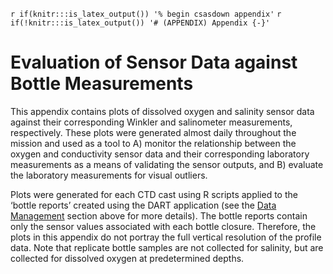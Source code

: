 <!-- The following code should appear at the beginning of the first appendix (if you have one)
After that, all subsequent sections will be turned into appendices. -->

`r if(knitr:::is_latex_output()) '% begin csasdown appendix'`
`r if(!knitr:::is_latex_output()) '# (APPENDIX) Appendix {-}'`

\pagestyle{plain} <!-- reinstate page style --> 


# Evaluation of Sensor Data against Bottle Measurements {#appA}

This appendix contains plots of dissolved oxygen and salinity sensor data against their corresponding Winkler and salinometer measurements, respectively. These plots were generated almost daily throughout the mission and used as a tool to A) monitor the relationship between the oxygen and conductivity sensor data and their corresponding laboratory measurements as a means of validating the sensor outputs, and B) evaluate the laboratory measurements for visual outliers.

Plots were generated for each CTD cast using R scripts applied to the 'bottle reports' created using the DART application (see the [Data Management](#DM) section above for more details). The bottle reports contain only the sensor values associated with each bottle closure. Therefore, the plots in this appendix do not portray the full vertical resolution of the profile data. Note that replicate bottle samples are not collected for salinity, but are collected for dissolved oxygen at predetermined depths.



\begin{landscape}
\pagestyle{empty} 


(ref:figA1-caption) Relationship between primary (blue) and secondary (orange) dissolved oxygen sensors and dissolved oxygen measurements (replicate 1 = red, replicate 2 = green) from the Winkler titration method for Events 4 to 24. Note the variable range in the y-axis.

```{r figureA1, results="asis", out.height="5.5in", out.width="8in", fig.cap = "(ref:figA1-caption)"} 

Oxy_report <- readr::read_csv(file.path("R:/SRC/2020s/2025/EN728/Dart_reports", "EN728_Oxygen_Rpt.csv"))
Oxy_report_df <- data.frame(Oxy_report)


#Subset based on event sequence of interest, then modify in plot below
subset_oxy_1_24 <-subset(Oxy_report_df, EVENT <=24)

oxy_1 <-  ggplot(subset_oxy_1_24, aes(x=PRESSURE)) +
    geom_line(aes(y=Oxy_CTD_P, color = "blue"), lwd=1) +
    geom_line(aes(y=Oxy_CTD_S, color = "orange2"), lwd=1, linetype="dashed") +
    geom_point(aes(y=Oxy_W_Rep1, color = "red"), size=2) +
    geom_point(aes(y=Oxy_W_Rep2, color = "springgreen"), size=3, shape=13) +
    scale_color_identity(guide = "legend", name=NULL, labels = c("Primary", "Secondary", "WinklerRep1", "WinklerRep2")) +
    guides(colour = guide_legend(label.theme = element_text(size=14))) +
    coord_flip() +
    scale_x_reverse() +
    theme_bw()+
    ylab("Oxygen (ml/L)")+
    xlab("Pressure (dbar)") +
    theme(axis.text.y=element_text(size=13)) +
    theme(axis.text.x=element_text(size=13)) +
    theme(axis.title.y=element_text(size=14)) +
    theme(axis.title.x=element_text(size=14)) +
    scale_y_continuous(limits = c(2, 10), labels = label_number(accuracy = 1)) +
    theme(axis.title.y = element_text(vjust = +3),
    axis.title.x = element_text(vjust = -1)) +
    
    facet_wrap(~EVENT, nrow =2, scales="free_y")+
    theme(strip.text.x = element_text(size=18, face="bold", vjust=1))+
    theme(strip.text.y = element_text(size=18, face="bold", vjust=1))+
    theme(legend.position="top") 
oxy_1
```

\clearpage



(ref:figA2-caption) Relationship between primary (blue) and secondary (orange) dissolved oxygen sensors and dissolved oxygen measurements (replicate 1 = red, replicate 2 = green) from the Winkler titration method for Events 25 to 44. Note the variable range in the y-axis.

```{r figureA2, results="asis", out.height="5.5in", out.width="8in", fig.cap = "(ref:figA2-caption)", include=TRUE, echo=FALSE, fig.show='hold'}
subset_oxy_25_44 <-subset(Oxy_report_df, EVENT >=25 & EVENT <=44)

oxy_2 <- ggplot(subset_oxy_25_44, aes(x=PRESSURE)) +
    geom_line(aes(y=Oxy_CTD_P, color = "blue"), lwd=1) +
    geom_line(aes(y=Oxy_CTD_S, color = "orange2"), lwd=1, linetype="dashed") +
    geom_point(aes(y=Oxy_W_Rep1, color = "red"), size=2) +
    geom_point(aes(y=Oxy_W_Rep2, color = "springgreen"), size=2, shape=13) +
    scale_color_identity(guide = "legend", name=NULL, labels = c("Primary", "Secondary", "WinklerRep1", "WinklerRep2")) +
    guides(colour = guide_legend(label.theme = element_text(size=14))) +
    coord_flip() +
    scale_x_reverse() +
    theme_bw()+
    ylab("Oxygen (ml/L)")+
    xlab("Pressure (dbar)") +
    theme(axis.text.y=element_text(size=13)) +
    theme(axis.text.x=element_text(size=13)) +
    theme(axis.title.y=element_text(size=14)) +
    theme(axis.title.x=element_text(size=14)) +
    scale_y_continuous(limits = c(2, 10), labels = label_number(accuracy = 1)) +
    theme(axis.title.y = element_text(vjust = +3),
    axis.title.x = element_text(vjust = -1)) +
    
    facet_wrap(~EVENT, nrow =2, scale = "free_y")+
    theme(strip.text.x = element_text(size=18, face="bold", vjust=1))+
    theme(strip.text.y = element_text(size=18, face="bold", vjust=1))+
    theme(legend.position="top")
oxy_2
```

\clearpage



(ref:figA3-caption) Relationship between primary (blue) and secondary (orange) dissolved oxygen sensors and dissolved oxygen measurements (replicate 1 = red, replicate 2 = green) from the Winkler titration method for Events 46 to 64. Note the variable range in the y-axis.

```{r figureA3, results="asis", out.height="5.5in", out.width="8in", fig.cap = "(ref:figA3-caption)", include=TRUE, echo=FALSE, fig.show='hold'}
subset_oxy_46_64 <-subset(Oxy_report_df, EVENT >=46 & EVENT <=64)

oxy_3 <- ggplot(subset_oxy_46_64, aes(x=PRESSURE)) +
    geom_line(aes(y=Oxy_CTD_P, color = "blue"), lwd=1) +
    geom_line(aes(y=Oxy_CTD_S, color = "orange2"), lwd=1, linetype="dashed") +
    geom_point(aes(y=Oxy_W_Rep1, color = "red"), size=2) +
    geom_point(aes(y=Oxy_W_Rep2, color = "springgreen"), size=2, shape=13) +
    scale_color_identity(guide = "legend", name=NULL, labels = c("Primary", "Secondary", "WinklerRep1", "WinklerRep2")) +
    guides(colour = guide_legend(label.theme = element_text(size=14))) +
    coord_flip() +
    scale_x_reverse() +
    theme_bw()+
    ylab("Oxygen (ml/L)")+
    xlab("Pressure (dbar)") +
    theme(axis.text.y=element_text(size=13)) +
    theme(axis.text.x=element_text(size=13)) +
    theme(axis.title.y=element_text(size=14)) +
    theme(axis.title.x=element_text(size=14)) +
    scale_y_continuous(limits = c(2, 10), labels = label_number(accuracy = 1)) +
    theme(axis.title.y = element_text(vjust = +3),
    axis.title.x = element_text(vjust = -1)) +
    
    facet_wrap(~EVENT, nrow =2, scale = "free_y")+
    theme(strip.text.x = element_text(size=18, face="bold", vjust=1))+
    theme(strip.text.y = element_text(size=18, face="bold", vjust=1))+
    theme(legend.position="top")
oxy_3
```

\clearpage



(ref:figA4-caption) Relationship between primary (blue) and secondary (orange) dissolved oxygen sensors and dissolved oxygen measurements (replicate 1 = red, replicate 2 = green) from the Winkler titration method for Events 65 to 84. Note the variable range in the y-axis.

```{r figureA4, results="asis", out.height="5.5in", out.width="8in", fig.cap = "(ref:figA4-caption)", include=TRUE, echo=FALSE, fig.show='hold'}
subset_oxy_65_84 <-subset(Oxy_report_df, EVENT >=65 & EVENT <=84)

oxy_4 <- ggplot(subset_oxy_65_84, aes(x=PRESSURE)) +
    geom_line(aes(y=Oxy_CTD_P, color = "blue"), lwd=1) +
    geom_line(aes(y=Oxy_CTD_S, color = "orange2"), lwd=1, linetype="dashed") +
    geom_point(aes(y=Oxy_W_Rep1, color = "red"), size=2) +
    geom_point(aes(y=Oxy_W_Rep2, color = "springgreen"), size=2, shape=13) +
    scale_color_identity(guide = "legend", name=NULL, labels = c("Primary", "Secondary", "WinklerRep1", "WinklerRep2")) +
    guides(colour = guide_legend(label.theme = element_text(size=14))) +
    coord_flip() +
    scale_x_reverse() +
    theme_bw()+
    ylab("Oxygen (ml/L)")+
    xlab("Pressure (dbar)") +
    theme(axis.text.y=element_text(size=13)) +
    theme(axis.text.x=element_text(size=13)) +
    theme(axis.title.y=element_text(size=14)) +
    theme(axis.title.x=element_text(size=14)) +
    scale_y_continuous(limits = c(2, 10), labels = label_number(accuracy = 1)) +
    theme(axis.title.y = element_text(vjust = +3),
    axis.title.x = element_text(vjust = -1)) +
    
    facet_wrap(~EVENT, nrow =2, scale = "free_y")+
    theme(strip.text.x = element_text(size=18, face="bold", vjust=1))+
    theme(strip.text.y = element_text(size=18, face="bold", vjust=1))+
    theme(legend.position="top")
oxy_4

```

\clearpage



(ref:figA5-caption) Relationship between primary (blue) and secondary (orange) dissolved oxygen sensors and dissolved oxygen measurements (replicate 1 = red, replicate 2 = green) from the Winkler titration method for Events 86 to 120. Note the variable range in the y-axis.

```{r figureA5, results="asis", out.height="5.5in", out.width="8in", fig.cap = "(ref:figA5-caption)", include=TRUE, echo=FALSE, fig.show='hold'}
subset_oxy_86_120 <-subset(Oxy_report_df, EVENT >=86 & EVENT <=120)

oxy_5 <- ggplot(subset_oxy_86_120, aes(x=PRESSURE)) +
    geom_line(aes(y=Oxy_CTD_P, color = "blue"), lwd=1) +
    geom_line(aes(y=Oxy_CTD_S, color = "orange2"), lwd=1, linetype="dashed") +
    geom_point(aes(y=Oxy_W_Rep1, color = "red"), size=2) +
    geom_point(aes(y=Oxy_W_Rep2, color = "springgreen"), size=2, shape=13) +
    scale_color_identity(guide = "legend", name=NULL, labels = c("Primary", "Secondary", "WinklerRep1", "WinklerRep2")) +
    guides(colour = guide_legend(label.theme = element_text(size=14))) +
    coord_flip() +
    scale_x_reverse() +
    theme_bw()+
    ylab("Oxygen (ml/L)")+
    xlab("Pressure (dbar)") +
    theme(axis.text.y=element_text(size=13)) +
    theme(axis.text.x=element_text(size=13)) +
    theme(axis.title.y=element_text(size=14)) +
    theme(axis.title.x=element_text(size=14)) +
    scale_y_continuous(limits = c(2, 10), labels = label_number(accuracy = 1)) +
    theme(axis.title.y = element_text(vjust = +3),
    axis.title.x = element_text(vjust = -1)) +
    
    facet_wrap(~EVENT, nrow =2, scale = "free_y")+
    theme(strip.text.x = element_text(size=18, face="bold", vjust=1))+
    theme(strip.text.y = element_text(size=18, face="bold", vjust=1))+
    theme(legend.position="top")
oxy_5

```

\clearpage


(ref:figA6-caption) Relationship between primary (blue) and secondary (orange) dissolved oxygen sensors and dissolved oxygen measurements (replicate 1 = red, replicate 2 = green) from the Winkler titration method for Events 122 to 145. Note the variable range in the y-axis.

```{r figureA6, results="asis", out.height="5.5in", out.width="8in", fig.cap = "(ref:figA6-caption)", include=TRUE, echo=FALSE, fig.show='hold'}
subset_oxy_122_145 <-subset(Oxy_report_df, EVENT >=122 & EVENT <=145)

oxy_6 <- ggplot(subset_oxy_122_145, aes(x=PRESSURE)) +
    geom_line(aes(y=Oxy_CTD_P, color = "blue"), lwd=1) +
    geom_line(aes(y=Oxy_CTD_S, color = "orange2"), lwd=1, linetype="dashed") +
    geom_point(aes(y=Oxy_W_Rep1, color = "red"), size=2) +
    geom_point(aes(y=Oxy_W_Rep2, color = "springgreen"), size=2, shape=13) +
    scale_color_identity(guide = "legend", name=NULL, labels = c("Primary", "Secondary", "WinklerRep1", "WinklerRep2")) +
    guides(colour = guide_legend(label.theme = element_text(size=14))) +
    coord_flip() +
    scale_x_reverse() +
    theme_bw()+
    ylab("Oxygen (ml/L)")+
    xlab("Pressure (dbar)") +
    theme(axis.text.y=element_text(size=13)) +
    theme(axis.text.x=element_text(size=13)) +
    theme(axis.title.y=element_text(size=14)) +
    theme(axis.title.x=element_text(size=14)) +
    scale_y_continuous(limits = c(2, 10), labels = label_number(accuracy = 1)) +
    theme(axis.title.y = element_text(vjust = +3),
    axis.title.x = element_text(vjust = -1)) +
    
    facet_wrap(~EVENT, nrow =2, scale = "free_y")+
    theme(strip.text.x = element_text(size=18, face="bold", vjust=1))+
    theme(strip.text.y = element_text(size=18, face="bold", vjust=1))+
    theme(legend.position="top")
oxy_6

```


(ref:figA7-caption) Relationship between primary (blue) and secondary (orange) dissolved oxygen sensors and dissolved oxygen measurements (replicate 1 = red, replicate 2 = green) from the Winkler titration method for Events 147 to 166. Note the variable range in the y-axis.

```{r figureA7, results="asis", out.height="5.5in", out.width="8in", fig.cap = "(ref:figA7-caption)", include=TRUE, echo=FALSE, fig.show='hold'}
subset_oxy_147_166 <-subset(Oxy_report_df, EVENT >=147 & EVENT <=166)

oxy_7 <- ggplot(subset_oxy_147_166, aes(x=PRESSURE)) +
    geom_line(aes(y=Oxy_CTD_P, color = "blue"), lwd=1) +
    geom_line(aes(y=Oxy_CTD_S, color = "orange2"), lwd=1, linetype="dashed") +
    geom_point(aes(y=Oxy_W_Rep1, color = "red"), size=2) +
    geom_point(aes(y=Oxy_W_Rep2, color = "springgreen"), size=2, shape=13) +
    scale_color_identity(guide = "legend", name=NULL, labels = c("Primary", "Secondary", "WinklerRep1", "WinklerRep2")) +
    guides(colour = guide_legend(label.theme = element_text(size=14))) +
    coord_flip() +
    scale_x_reverse() +
    theme_bw()+
    ylab("Oxygen (ml/L)")+
    xlab("Pressure (dbar)") +
    theme(axis.text.y=element_text(size=13)) +
    theme(axis.text.x=element_text(size=13)) +
    theme(axis.title.y=element_text(size=14)) +
    theme(axis.title.x=element_text(size=14)) +
    scale_y_continuous(limits = c(2, 10), labels = label_number(accuracy = 1)) +
    theme(axis.title.y = element_text(vjust = +3),
    axis.title.x = element_text(vjust = -1)) +
    
    facet_wrap(~EVENT, nrow =2, scale = "free_y")+
    theme(strip.text.x = element_text(size=18, face="bold", vjust=1))+
    theme(strip.text.y = element_text(size=18, face="bold", vjust=1))+
    theme(legend.position="top")
oxy_7

```

\clearpage

(ref:figA8-caption) Relationship between primary (blue) and secondary (orange) dissolved oxygen sensors and dissolved oxygen measurements (replicate 1 = red, replicate 2 = green) from the Winkler titration method for Events 168 to 187. Note the variable range in the y-axis.

```{r figureA8, results="asis", out.height="5.5in", out.width="8in", fig.cap = "(ref:figA8-caption)", include=TRUE, echo=FALSE, fig.show='hold'}
subset_oxy_168_187 <-subset(Oxy_report_df, EVENT >=168 & EVENT <=187)

oxy_8 <- ggplot(subset_oxy_168_187, aes(x=PRESSURE)) +
    geom_line(aes(y=Oxy_CTD_P, color = "blue"), lwd=1) +
    geom_line(aes(y=Oxy_CTD_S, color = "orange2"), lwd=1, linetype="dashed") +
    geom_point(aes(y=Oxy_W_Rep1, color = "red"), size=2) +
    geom_point(aes(y=Oxy_W_Rep2, color = "springgreen"), size=2, shape=13) +
    scale_color_identity(guide = "legend", name=NULL, labels = c("Primary", "Secondary", "WinklerRep1", "WinklerRep2")) +
    guides(colour = guide_legend(label.theme = element_text(size=14))) +
    coord_flip() +
    scale_x_reverse() +
    theme_bw()+
    ylab("Oxygen (ml/L)")+
    xlab("Pressure (dbar)") +
    theme(axis.text.y=element_text(size=13)) +
    theme(axis.text.x=element_text(size=13)) +
    theme(axis.title.y=element_text(size=14)) +
    theme(axis.title.x=element_text(size=14)) +
    scale_y_continuous(limits = c(2, 10), labels = label_number(accuracy = 1)) +
    theme(axis.title.y = element_text(vjust = +3),
    axis.title.x = element_text(vjust = -1)) +
    
    facet_wrap(~EVENT, nrow =2, scale = "free_y")+
    theme(strip.text.x = element_text(size=18, face="bold", vjust=1))+
    theme(strip.text.y = element_text(size=18, face="bold", vjust=1))+
    theme(legend.position="top")
oxy_8

```
\clearpage

(ref:figA9-caption) Relationship between primary (blue) and secondary (orange) dissolved oxygen sensors and dissolved oxygen measurements (replicate 1 = red, replicate 2 = green) from the Winkler titration method for Events 189 to 207. Note the variable range in the y-axis.

```{r figureA9, results="asis", out.height="5in", out.width="8in", fig.cap = "(ref:figA9-caption)", include=TRUE, echo=FALSE, fig.show='hold'}
subset_oxy_189_207 <-subset(Oxy_report_df, EVENT >=189 & EVENT <=207)

oxy_9 <- ggplot(subset_oxy_189_207, aes(x=PRESSURE)) +
    geom_line(aes(y=Oxy_CTD_P, color = "blue"), lwd=1) +
    geom_line(aes(y=Oxy_CTD_S, color = "orange2"), lwd=1, linetype="dashed") +
    geom_point(aes(y=Oxy_W_Rep1, color = "red"), size=2) +
    geom_point(aes(y=Oxy_W_Rep2, color = "springgreen"), size=2, shape=13) +
    scale_color_identity(guide = "legend", name=NULL, labels = c("Primary", "Secondary", "WinklerRep1", "WinklerRep2")) +
    guides(colour = guide_legend(label.theme = element_text(size=14))) +
    coord_flip() +
    scale_x_reverse() +
    theme_bw()+
    ylab("Oxygen (ml/L)")+
    xlab("Pressure (dbar)") +
    theme(axis.text.y=element_text(size=13)) +
    theme(axis.text.x=element_text(size=13)) +
    theme(axis.title.y=element_text(size=14)) +
    theme(axis.title.x=element_text(size=14)) +
    scale_y_continuous(limits = c(2, 10), labels = label_number(accuracy = 1)) +
    theme(axis.title.y = element_text(vjust = +3),
    axis.title.x = element_text(vjust = -1)) +
    
    facet_wrap(~EVENT, nrow =2, scale = "free_y")+
    theme(strip.text.x = element_text(size=18, face="bold", vjust=1))+
    theme(strip.text.y = element_text(size=18, face="bold", vjust=1))+
    theme(legend.position="top")
oxy_9

```


(ref:figA10-caption) Relationship between primary (blue) and secondary (orange) dissolved oxygen sensors and dissolved oxygen measurements (replicate 1 = red, replicate 2 = green) from the Winkler titration method for Events 209 to 220. Note the variable range in the y-axis.

```{r figureA10, results="asis", out.height="5in", out.width="6in", fig.cap = "(ref:figA9-caption)", include=TRUE, echo=FALSE, fig.show='hold'}
subset_oxy_209_220 <-subset(Oxy_report_df, EVENT >=209 & EVENT <=220)

oxy_10 <- ggplot(subset_oxy_209_220, aes(x=PRESSURE)) +
    geom_line(aes(y=Oxy_CTD_P, color = "blue"), lwd=1) +
    geom_line(aes(y=Oxy_CTD_S, color = "orange2"), lwd=1, linetype="dashed") +
    geom_point(aes(y=Oxy_W_Rep1, color = "red"), size=2) +
    geom_point(aes(y=Oxy_W_Rep2, color = "springgreen"), size=2, shape=13) +
    scale_color_identity(guide = "legend", name=NULL, labels = c("Primary", "Secondary", "WinklerRep1", "WinklerRep2")) +
    guides(colour = guide_legend(label.theme = element_text(size=14))) +
    coord_flip() +
    scale_x_reverse() +
    theme_bw()+
    ylab("Oxygen (ml/L)")+
    xlab("Pressure (dbar)") +
    theme(axis.text.y=element_text(size=13)) +
    theme(axis.text.x=element_text(size=13)) +
    theme(axis.title.y=element_text(size=14)) +
    theme(axis.title.x=element_text(size=14)) +
    scale_y_continuous(limits = c(2, 10), labels = label_number(accuracy = 1)) +
    theme(axis.title.y = element_text(vjust = +3),
    axis.title.x = element_text(vjust = -1)) +
    
    facet_wrap(~EVENT, nrow =2, scale = "free_y")+
    theme(strip.text.x = element_text(size=18, face="bold", vjust=1))+
    theme(strip.text.y = element_text(size=18, face="bold", vjust=1))+
    theme(legend.position="top")
oxy_10

```



(ref:figA11-caption) Relationship between primary (blue) and secondary (orange) salinity (from conductivity) sensor data and salinity bottle values (red) for Events 4 to 24. Note the variable range in the y-axis.

```{r figureA11, results="asis", out.height="5.5in", out.width="8in", fig.cap = "(ref:figA11-caption)", include=TRUE, echo=FALSE, fig.show='hold'} 

Sal_report <- readr::read_csv(file.path("R:/SRC/2020s/2025/EN728/Dart_reports/EN728_Salinity_Summary.csv"))
Sal_report_df <- data.frame(Sal_report)


#Subset based on event sequence of interest, then modify in plot below
subset_sal_1_24 <-subset(Sal_report_df, EVENT <=24)

sal_1 <-  ggplot(subset_sal_1_24, aes(x=PRESSURE)) +
    geom_line(aes(y=Sal_CTD_P, color = "blue"), lwd=1) +
    geom_line(aes(y=Sal_CTD_S, color = "orange2"), lwd=1, linetype="dashed") +
    geom_point(aes(y=Sal_Rep1, color = "red"), size=2) +
    scale_color_identity(guide = "legend", name=NULL, labels = c("Primary", "Secondary", "Bottle")) +
    guides(colour = guide_legend(label.theme = element_text(size=14))) +
    coord_flip() +
    scale_x_reverse() +
    theme_bw()+
    ylab("Salinity (PSU)")+
    xlab("Pressure (dbar)") +
    theme(axis.text.y=element_text(size=13)) +
    theme(axis.text.x=element_text(size=13)) +
    theme(axis.title.y=element_text(size=14)) +
    theme(axis.title.x=element_text(size=14)) +
    scale_y_continuous(limits = c(28, 36)) +
    theme(axis.title.y = element_text(vjust = +3),
    axis.title.x = element_text(vjust = -1)) +
    
    facet_wrap(~EVENT, nrow =2, scale = "free_y")+
    theme(strip.text.x = element_text(size=18, face="bold", vjust=1))+
    theme(strip.text.y = element_text(size=18, face="bold", vjust=1))+
    theme(legend.position="top")
sal_1
```

\clearpage


(ref:figA12-caption) Relationship between primary (blue) and secondary (orange) salinity (from conductivity) sensor data and salinity bottle values (red) for Events 25 to 44. Note the variable range in the y-axis.

```{r figureA12, results="asis", out.height="5.5in", out.width="8in", fig.cap = "(ref:figA12-caption)", include=TRUE, echo=FALSE, fig.show='hold'}
subset_sal_25_44 <-subset(Sal_report_df, EVENT >=25 & EVENT <=44)

sal_2 <- ggplot(subset_sal_25_44, aes(x=PRESSURE)) +
    geom_line(aes(y=Sal_CTD_P, color = "blue"), lwd=1) +
    geom_line(aes(y=Sal_CTD_S, color = "orange2"), lwd=1, linetype="dashed") +
    geom_point(aes(y=Sal_Rep1, color = "red"), size=2) +
    scale_color_identity(guide = "legend", name=NULL, labels = c("Primary", "Secondary", "Bottle")) +
    guides(colour = guide_legend(label.theme = element_text(size=14))) +
    coord_flip() +
    scale_x_reverse() +
    theme_bw()+
    ylab("Salinity (PSU)")+
    xlab("Pressure (dbar)") +
    theme(axis.text.y=element_text(size=13)) +
    theme(axis.text.x=element_text(size=13)) +
    theme(axis.title.y=element_text(size=14)) +
    theme(axis.title.x=element_text(size=14)) +
    scale_y_continuous(limits = c(28, 36)) +
    theme(axis.title.y = element_text(vjust = +3),
    axis.title.x = element_text(vjust = -1)) +
    
    facet_wrap(~EVENT, nrow =2, scale = "free_y")+
    theme(strip.text.x = element_text(size=18, face="bold", vjust=1))+
    theme(strip.text.y = element_text(size=18, face="bold", vjust=1))+
    theme(legend.position="top")
sal_2
```

\clearpage


(ref:figA13-caption) Relationship between primary (blue) and secondary (orange) salinity (from conductivity) sensor data and salinity bottle values (red) for Events 46 to 64. Note the variable range in the y-axis.

```{r figureA13, results="asis", out.height="5.5in", out.width="8in", fig.cap = "(ref:figA13-caption)", include=TRUE, echo=FALSE, fig.show='hold'}
subset_sal_46_64 <-subset(Sal_report_df, EVENT >=46 & EVENT <=64)

sal_3 <- ggplot(subset_sal_46_64, aes(x=PRESSURE)) +
    geom_line(aes(y=Sal_CTD_P, color = "blue"), lwd=1) +
    geom_line(aes(y=Sal_CTD_S, color = "orange2"), lwd=1, linetype="dashed") +
    geom_point(aes(y=Sal_Rep1, color = "red"), size=2) +
    scale_color_identity(guide = "legend", name=NULL, labels = c("Primary", "Secondary", "Bottle")) +
    guides(colour = guide_legend(label.theme = element_text(size=14))) +
    coord_flip() +
    scale_x_reverse() +
    theme_bw()+
    ylab("Salinity (PSU)")+
    xlab("Pressure (dbar)") +
    theme(axis.text.y=element_text(size=13)) +
    theme(axis.text.x=element_text(size=13)) +
    theme(axis.title.y=element_text(size=14)) +
    theme(axis.title.x=element_text(size=14)) +
    scale_y_continuous(limits = c(28, 36)) +
    theme(axis.title.y = element_text(vjust = +3),
    axis.title.x = element_text(vjust = -1)) +
    
    facet_wrap(~EVENT, nrow =2, scale = "free_y")+
    theme(strip.text.x = element_text(size=18, face="bold", vjust=1))+
    theme(strip.text.y = element_text(size=18, face="bold", vjust=1))+
    theme(legend.position="top")
sal_3
```

\clearpage


(ref:figA14-caption) Relationship between primary (blue) and secondary (orange) salinity (from conductivity) sensor data and salinity bottle values (red) for Events 65 to 84. Note the variable range in the y-axis.

```{r figureA14, results="asis", out.height="5.5in", out.width="8in", fig.cap = "(ref:figA14-caption)", include=TRUE, echo=FALSE, fig.show='hold'}
subset_sal_65_84 <-subset(Sal_report_df, EVENT >=65 & EVENT <=84)

sal_4 <- ggplot(subset_sal_65_84, aes(x=PRESSURE)) +
    geom_line(aes(y=Sal_CTD_P, color = "blue"), lwd=1) +
    geom_line(aes(y=Sal_CTD_S, color = "orange2"), lwd=1, linetype="dashed") +
    geom_point(aes(y=Sal_Rep1, color = "red"), size=2) +
    scale_color_identity(guide = "legend", name=NULL, labels = c("Primary", "Secondary", "Bottle")) +
    guides(colour = guide_legend(label.theme = element_text(size=14))) +
    coord_flip() +
    scale_x_reverse() +
    theme_bw()+
    ylab("Salinity (PSU)")+
    xlab("Pressure (dbar)") +
    theme(axis.text.y=element_text(size=13)) +
    theme(axis.text.x=element_text(size=13)) +
    theme(axis.title.y=element_text(size=14)) +
    theme(axis.title.x=element_text(size=14)) +
    scale_y_continuous(limits = c(28, 36)) +
    theme(axis.title.y = element_text(vjust = +3),
    axis.title.x = element_text(vjust = -1)) +
    
    facet_wrap(~EVENT, nrow =2, scale = "free_y")+
    theme(strip.text.x = element_text(size=18, face="bold", vjust=1))+
    theme(strip.text.y = element_text(size=18, face="bold", vjust=1))+
    theme(legend.position="top")
sal_4

```

\clearpage


(ref:figA15-caption) Relationship between primary (blue) and secondary (orange) salinity (from conductivity) sensor data and salinity bottle values (red) for Events 86 to 120. Note the variable range in the y-axis.

```{r figureA15, results="asis", out.height="5.5in", out.width="8in", fig.cap = "(ref:figA15-caption)", include=TRUE, echo=FALSE, fig.show='hold'}
subset_sal_86_120 <-subset(Sal_report_df, EVENT >=86 & EVENT <=120)

sal_5 <- ggplot(subset_sal_86_120, aes(x=PRESSURE)) +
    geom_line(aes(y=Sal_CTD_P, color = "blue"), lwd=1) +
    geom_line(aes(y=Sal_CTD_S, color = "orange2"), lwd=1, linetype="dashed") +
    geom_point(aes(y=Sal_Rep1, color = "red"), size=2) +
    scale_color_identity(guide = "legend", name=NULL, labels = c("Primary", "Secondary", "Bottle")) +
    guides(colour = guide_legend(label.theme = element_text(size=14))) +
    coord_flip() +
    scale_x_reverse() +
    theme_bw()+
    ylab("Salinity (PSU)")+
    xlab("Pressure (dbar)") +
    theme(axis.text.y=element_text(size=13)) +
    theme(axis.text.x=element_text(size=13)) +
    theme(axis.title.y=element_text(size=14)) +
    theme(axis.title.x=element_text(size=14)) +
    scale_y_continuous(limits = c(28, 36)) +
    theme(axis.title.y = element_text(vjust = +3),
    axis.title.x = element_text(vjust = -1)) +
    
    facet_wrap(~EVENT, nrow =2, scale = "free_y")+
    theme(strip.text.x = element_text(size=18, face="bold", vjust=1))+
    theme(strip.text.y = element_text(size=18, face="bold", vjust=1))+
    theme(legend.position="top")
sal_5

```
\clearpage


(ref:figA16-caption) Relationship between primary (blue) and secondary (orange) salinity (from conductivity) sensor data and salinity bottle values (red) for Events 122 to 145. Note the variable range in the y-axis.

```{r figureA16, results="asis", out.height="5.5in", out.width="8in", fig.cap = "(ref:figA16-caption)", include=TRUE, echo=FALSE, fig.show='hold'}
subset_sal_122_145 <-subset(Sal_report_df, EVENT >=122 & EVENT <=145)

sal_6 <- ggplot(subset_sal_122_145, aes(x=PRESSURE)) +
    geom_line(aes(y=Sal_CTD_P, color = "blue"), lwd=1) +
    geom_line(aes(y=Sal_CTD_S, color = "orange2"), lwd=1, linetype="dashed") +
    geom_point(aes(y=Sal_Rep1, color = "red"), size=2) +
    scale_color_identity(guide = "legend", name=NULL, labels = c("Primary", "Secondary", "Bottle")) +
    guides(colour = guide_legend(label.theme = element_text(size=14))) +
    coord_flip() +
    scale_x_reverse() +
    theme_bw()+
    ylab("Salinity (PSU)")+
    xlab("Pressure (dbar)") +
    theme(axis.text.y=element_text(size=13)) +
    theme(axis.text.x=element_text(size=13)) +
    theme(axis.title.y=element_text(size=14)) +
    theme(axis.title.x=element_text(size=14)) +
    scale_y_continuous(limits = c(28, 36)) +
    theme(axis.title.y = element_text(vjust = +3),
    axis.title.x = element_text(vjust = -1)) +
    
    facet_wrap(~EVENT, nrow =2, scale = "free_y")+
    theme(strip.text.x = element_text(size=18, face="bold", vjust=1))+
    theme(strip.text.y = element_text(size=18, face="bold", vjust=1))+
    theme(legend.position="top")
sal_6

```
\clearpage


(ref:figA17-caption) Relationship between primary (blue) and secondary (orange) salinity (from conductivity) sensor data and salinity bottle values (red) for Events 147 to 166. Note the variable range in the y-axis.

```{r figureA17, results="asis", out.height="5.5in", out.width="8in", fig.cap = "(ref:figA17-caption)", include=TRUE, echo=FALSE, fig.show='hold'}
subset_sal_147_166 <-subset(Sal_report_df, EVENT >=147 & EVENT <=166)

sal_7 <- ggplot(subset_sal_147_166, aes(x=PRESSURE)) +
    geom_line(aes(y=Sal_CTD_P, color = "blue"), lwd=1) +
    geom_line(aes(y=Sal_CTD_S, color = "orange2"), lwd=1, linetype="dashed") +
    geom_point(aes(y=Sal_Rep1, color = "red"), size=2) +
    scale_color_identity(guide = "legend", name=NULL, labels = c("Primary", "Secondary", "Bottle")) +
    guides(colour = guide_legend(label.theme = element_text(size=14))) +
    coord_flip() +
    scale_x_reverse() +
    theme_bw()+
    ylab("Salinity (PSU)")+
    xlab("Pressure (dbar)") +
    theme(axis.text.y=element_text(size=13)) +
    theme(axis.text.x=element_text(size=13)) +
    theme(axis.title.y=element_text(size=14)) +
    theme(axis.title.x=element_text(size=14)) +
    scale_y_continuous(limits = c(28, 36)) +
    theme(axis.title.y = element_text(vjust = +3),
    axis.title.x = element_text(vjust = -1)) +
    
    facet_wrap(~EVENT, nrow =2, scale = "free_y")+
    theme(strip.text.x = element_text(size=18, face="bold", vjust=1))+
    theme(strip.text.y = element_text(size=18, face="bold", vjust=1))+
    theme(legend.position="top")
sal_7

```
\clearpage

(ref:figA18-caption) Relationship between primary (blue) and secondary (orange) salinity (from conductivity) sensor data and salinity bottle values (red) for Events 168 to 187. Note the variable range in the y-axis.

```{r figureA18, results="asis", out.height="5.5in", out.width="8in", fig.cap = "(ref:figA18-caption)", include=TRUE, echo=FALSE, fig.show='hold'}
subset_sal_168_187 <-subset(Sal_report_df, EVENT >=168 & EVENT <=187)

sal_8 <- ggplot(subset_sal_168_187, aes(x=PRESSURE)) +
    geom_line(aes(y=Sal_CTD_P, color = "blue"), lwd=1) +
    geom_line(aes(y=Sal_CTD_S, color = "orange2"), lwd=1, linetype="dashed") +
    geom_point(aes(y=Sal_Rep1, color = "red"), size=2) +
    scale_color_identity(guide = "legend", name=NULL, labels = c("Primary", "Secondary", "Bottle")) +
    guides(colour = guide_legend(label.theme = element_text(size=14))) +
    coord_flip() +
    scale_x_reverse() +
    theme_bw()+
    ylab("Salinity (PSU)")+
    xlab("Pressure (dbar)") +
    theme(axis.text.y=element_text(size=13)) +
    theme(axis.text.x=element_text(size=13)) +
    theme(axis.title.y=element_text(size=14)) +
    theme(axis.title.x=element_text(size=14)) +
    scale_y_continuous(limits = c(28, 36)) +
    theme(axis.title.y = element_text(vjust = +3),
    axis.title.x = element_text(vjust = -1)) +
    
    facet_wrap(~EVENT, nrow =2, scale = "free_y")+
    theme(strip.text.x = element_text(size=18, face="bold", vjust=1))+
    theme(strip.text.y = element_text(size=18, face="bold", vjust=1))+
    theme(legend.position="top")
sal_8

```
\clearpage

(ref:figA19-caption) Relationship between primary (blue) and secondary (orange) salinity (from conductivity) sensor data and salinity bottle values (red) for Events 189 to 207. Note the variable range in the y-axis.

```{r figureA19, results="asis", out.height="5in", out.width="8in", fig.cap = "(ref:figA19-caption)", include=TRUE, echo=FALSE, fig.show='hold'}
subset_sal_189_207 <-subset(Sal_report_df, EVENT >=189 & EVENT <=207)

sal_9 <- ggplot(subset_sal_189_207, aes(x=PRESSURE)) +
    geom_line(aes(y=Sal_CTD_P, color = "blue"), lwd=1) +
    geom_line(aes(y=Sal_CTD_S, color = "orange2"), lwd=1, linetype="dashed") +
    geom_point(aes(y=Sal_Rep1, color = "red"), size=2) +
    scale_color_identity(guide = "legend", name=NULL, labels = c("Primary", "Secondary", "Bottle")) +
    guides(colour = guide_legend(label.theme = element_text(size=14))) +
    coord_flip() +
    scale_x_reverse() +
    theme_bw()+
    ylab("Salinity (PSU)")+
    xlab("Pressure (dbar)") +
    theme(axis.text.y=element_text(size=13)) +
    theme(axis.text.x=element_text(size=13)) +
    theme(axis.title.y=element_text(size=14)) +
    theme(axis.title.x=element_text(size=14)) +
    scale_y_continuous(limits = c(28, 36)) +
    theme(axis.title.y = element_text(vjust = +3),
    axis.title.x = element_text(vjust = -1)) +
    
    facet_wrap(~EVENT, nrow =2, scale = "free_y")+
    theme(strip.text.x = element_text(size=18, face="bold", vjust=1))+
    theme(strip.text.y = element_text(size=18, face="bold", vjust=1))+
    theme(legend.position="top")
sal_9

```
\clearpage

(ref:figA20-caption) Relationship between primary (blue) and secondary (orange) salinity (from conductivity) sensor data and salinity bottle values (red) for Events 209 to 220. Note the variable range in the y-axis.

```{r figureA20, results="asis", out.height="5in", out.width="6in", fig.cap = "(ref:figA20-caption)", include=TRUE, echo=FALSE, fig.show='hold'}
subset_sal_209_220 <-subset(Sal_report_df, EVENT >=209 & EVENT <=220)

sal_10 <- ggplot(subset_sal_209_220, aes(x=PRESSURE)) +
    geom_line(aes(y=Sal_CTD_P, color = "blue"), lwd=1) +
    geom_line(aes(y=Sal_CTD_S, color = "orange2"), lwd=1, linetype="dashed") +
    geom_point(aes(y=Sal_Rep1, color = "red"), size=2) +
    scale_color_identity(guide = "legend", name=NULL, labels = c("Primary", "Secondary", "Bottle")) +
    guides(colour = guide_legend(label.theme = element_text(size=14))) +
    coord_flip() +
    scale_x_reverse() +
    theme_bw()+
    ylab("Salinity (PSU)")+
    xlab("Pressure (dbar)") +
    theme(axis.text.y=element_text(size=13)) +
    theme(axis.text.x=element_text(size=13)) +
    theme(axis.title.y=element_text(size=14)) +
    theme(axis.title.x=element_text(size=14)) +
    scale_y_continuous(limits = c(28, 36)) +
    theme(axis.title.y = element_text(vjust = +3),
    axis.title.x = element_text(vjust = -1)) +
    
    facet_wrap(~EVENT, nrow =2, scale = "free_y")+
    theme(strip.text.x = element_text(size=18, face="bold", vjust=1))+
    theme(strip.text.y = element_text(size=18, face="bold", vjust=1))+
    theme(legend.position="top")
sal_10

```
\clearpage

\end{landscape}


